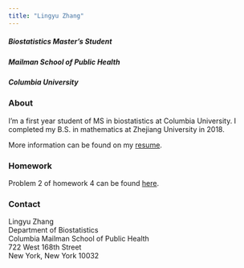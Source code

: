 ```yaml
---
title: "Lingyu Zhang"
---
```


##### Biostatistics Master's Student
##### Mailman School of Public Health
##### Columbia University

### About
I’m a first year student of MS in biostatistics at Columbia University. I completed my B.S. in mathematics at Zhejiang University in 2018. 

More information can be found on my [resume](Resume.html). <br> 

### Homework
Problem 2 of homework 4 can be found [here](Homework.html). <br> 

### Contact 

Lingyu Zhang<br> 
Department of Biostatistics<br> 
Columbia Mailman School of Public Health<br> 
722 West 168th Street<br> 
New York, New York 10032